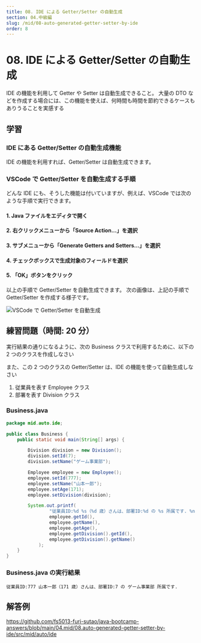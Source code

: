 ```yaml
---
title: 08. IDE による Getter/Setter の自動生成
section: 04.中級編
slug: /mid/08-auto-generated-getter-setter-by-ide
order: 8
---
```


# 08. IDE による Getter/Setter の自動生成

<p className="goal">IDE の機能を利用して Getter や Setter は自動生成できること。 大量の DTO
  などを作成する場合には、この機能を使えば、何時間も時間を節約できるケースもありうることを実感する</p>

## 学習

### IDE にある Getter/Setter の自動生成機能

IDE の機能を利用すれば、Getter/Setter は自動生成できます。

### VSCode で Getter/Setter を自動生成する手順

どんな IDE にも、そうした機能は付いていますが、例えば、VSCode では次のような手順で実行できます。

#### 1. Java ファイルをエディタで開く

#### 2. 右クリックメニューから「Source Action...」を選択

#### 3. サブメニューから「Generate Getters and Setters...」を選択

#### 4. チェックボックスで生成対象のフィールドを選択

#### 5. 「OK」ボタンをクリック

以上の手順で Getter/Setter を自動生成できます。
次の画像は、上記の手順で Getter/Setter を作成する様子です。

![VSCode で Getter/Setter を自動生成](./generate_getter_and_setter.gif)

## 練習問題（時間: 20 分）

実行結果の通りになるように、次の Business クラスで利用するために、以下の 2 つのクラスを作成しなさい

また、この 2 つのクラスの Getter/Setter は、IDE の機能を使って自動生成しなさい

1. 従業員を表す Employee クラス
2. 部署を表す Division クラス

### Business.java

```java
package mid.auto.ide;

public class Business {
    public static void main(String[] args) {

        Division division = new Division();
        division.setId(7);
        division.setName("ゲーム事業部");

        Employee employee = new Employee();
        employee.setId(777);
        employee.setName("山本一郎");
        employee.setAge(171);
        employee.setDivision(division);

        System.out.printf(
                "従業員ID:%d %s（%d 歳）さんは、部署ID:%d の %s 所属です. %n",
                employee.getId(),
                employee.getName(),
                employee.getAge(),
                employee.getDivision().getId(),
                employee.getDivision().getName()
            );
    }
}

```

### Business.java の実行結果

```console
従業員ID:777 山本一郎（171 歳）さんは、部署ID:7 の ゲーム事業部 所属です.
```

## 解答例

https://github.com/fs5013-furi-sutao/java-bootcamp-answers/blob/main/04.mid/08.auto-generated-getter-setter-by-ide/src/mid/auto/ide
